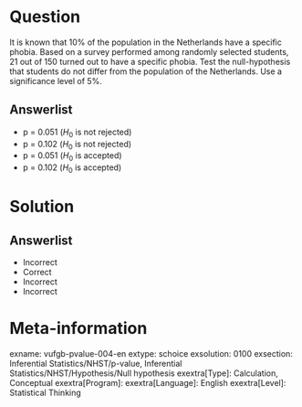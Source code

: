 Question
========
  
It is known that 10% of the population in the Netherlands have a specific phobia.
Based on a survey performed among randomly selected students, 21 out of 150 
turned out to have a specific phobia. Test the null-hypothesis that students do 
not differ from the population of the Netherlands. Use a significance level of 5%. 


Answerlist
----------
* p = 0.051 ($H_{0}$ is not rejected)
* p = 0.102 ($H_{0}$ is not rejected)
* p = 0.051 ($H_{0}$ is accepted)
* p = 0.102 ($H_{0}$ is accepted)


Solution
========
  
Answerlist
----------
* Incorrect
* Correct
* Incorrect
* Incorrect

Meta-information
================
exname: vufgb-pvalue-004-en
extype: schoice
exsolution: 0100
exsection: Inferential Statistics/NHST/p-value, Inferential Statistics/NHST/Hypothesis/Null hypothesis
exextra[Type]: Calculation, Conceptual
exextra[Program]: 
exextra[Language]: English
exextra[Level]: Statistical Thinking

